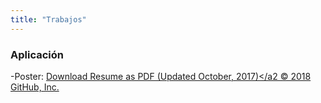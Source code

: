 ```yaml
---
title: "Trabajos"
---
```

### Aplicación

-Poster: <a href="Users/Lenovo/Documents/YEISON/semillero_R/yyocampon.github.io/CONTAMINACION_AIRE.pdf#" class="download" title="Download resume as PDF (Updated October, 2017)">Download Resume as PDF (Updated October, 2017)</a2
© 2018 GitHub, Inc.

